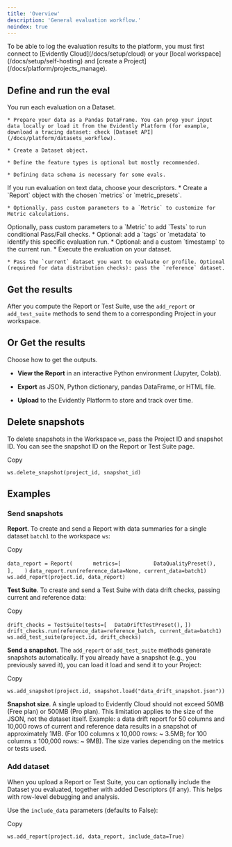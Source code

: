 ```yaml
---
title: 'Overview'
description: 'General evaluation workflow.'
noindex: true
---
```


<Tip>
  To be able to log the evaluation results to the platform, you must first connect to [Evidently Cloud](/docs/setup/cloud) or your [local workspace](/docs/setup/self-hosting) and [create a Project](/docs/platform/projects_manage).
</Tip>

## Define and run the eval

<Steps>
  <Step title="Data Definition">
    You run each evaluation on a Dataset.&#x20;

    * Prepare your data as a Pandas DataFrame. You can prep your input data locally or load it from the Evidently Platform (for example, download a tracing dataset: check [Dataset API](/docs/platform/datasets_workflow).

    * Create a Dataset object.

    * Define the feature types is optional but mostly recommended.

    * Defining data schema is necessary for some evals.
  </Step>

  <Step title="(Optonal). Select Descriptors">
    If you run evaluation on text data, choose your descriptors.&#x20;
  </Step>

  <Step title="Configure Report">
    * Create a `Report` object with the chosen `metrics`  or `metric_presets`.

    * Optionally, pass custom parameters to a `Metric` to customize for Metric calculations.
  </Step>

  <Step title="(Optional). Add Test conditions">
    Optionally, pass custom parameters to a `Metric` to add `Tests` to run conditional Pass/Fail checks.
  </Step>

  <Step title="(Optional). Add Tags ">
    * Optional: add a `tags` or `metadata` to identify this specific evaluation run.
  </Step>

  <Step title="(Optional). Add Timestamp">
    * Optional: and a custom `timestamp` to the current run.
  </Step>

  <Step title="Run the Report">
    * Execute the evaluation on your dataset.

    * Pass the `current` dataset you want to evaluate or profile. Optional (required for data distribution checks): pass the `reference` dataset.
  </Step>
</Steps>

## Get the results

After you compute the Report or Test Suite, use the `add_report` or `add_test_suite` methods to send them to a corresponding Project in your workspace.

## Or Get the results&#x20;

Choose how to get the outputs.&#x20;

* **View the Report** in an interactive Python environment (Jupyter, Colab).

* **Export** as JSON, Python dictionary, pandas DataFrame, or HTML file.

* **Upload** to the Evidently Platform to store and track over time.

##

## Delete snapshots

To delete snapshots in the Workspace `ws`, pass the Project ID and snapshot ID. You can see the snapshot ID on the Report or Test Suite page.

Copy

`ws.delete_snapshot(project_id, snapshot_id)`

[](https://docs.evidentlyai.com/user-guide/evaluations/snapshots#examples)
Examples
--------

### [](https://docs.evidentlyai.com/user-guide/evaluations/snapshots#send-snapshots)&#xA;Send snapshots

**Report**. To create and send a Report with data summaries for a single dataset `batch1` to the workspace `ws`:

Copy

`data_report = Report(`
`      metrics=[`
`          DataQualityPreset(),`
`      ],`
`   )`
`data_report.run(reference_data=None, current_data=batch1)`
`ws.add_report(project.id, data_report)`

**Test Suite**. To create and send a Test Suite with data drift checks, passing current and reference data:

Copy

`drift_checks = TestSuite(tests=[`
`  DataDriftTestPreset(),`
`])`
`drift_checks.run(reference_data=reference_batch, current_data=batch1)`
`ws.add_test_suite(project.id, drift_checks)`

**Send a snapshot**. The `add_report` or `add_test_suite` methods generate snapshots automatically. If you already have a snapshot (e.g., you previously saved it), you can load it load and send it to your Project:

Copy

`ws.add_snapshot(project.id, snapshot.load("data_drift_snapshot.json"))`

**Snapshot size**. A single upload to Evidently Cloud should not exceed 50MB (Free plan) or 500MB (Pro plan). This limitation applies to the size of the JSON, not the dataset itself. Example: a data drift report for 50 columns and 10,000 rows of current and reference data results in a snapshot of approximately 1MB. (For 100 columns x 10,000 rows: \~ 3.5MB; for 100 columns x 100,000 rows: \~ 9MB). The size varies depending on the metrics or tests used.

### [](https://docs.evidentlyai.com/user-guide/evaluations/snapshots#add-dataset)&#xA;Add dataset

When you upload a Report or Test Suite, you can optionally include the Dataset you evaluated, together with added Descriptors (if any). This helps with row-level debugging and analysis.

Use the `include_data` parameters (defaults to False):

Copy

`ws.add_report(project.id, data_report, include_data=True)`